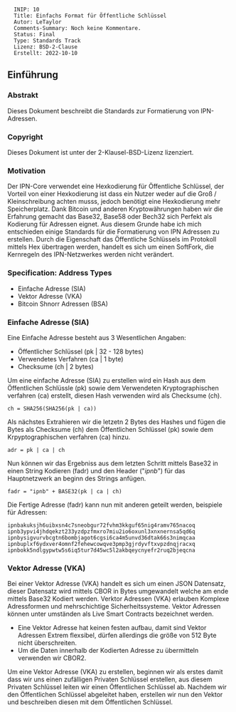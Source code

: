 <pre>
  INIP: 10
  Title: Einfachs Format für Öffentliche Schlüssel
  Autor: LeTaylor
  Comments-Summary: Noch keine Kommentare.
  Status: Final
  Type: Standards Track
  Lizenz: BSD-2-Clause
  Erstellt: 2022-10-10
</pre>


== Einführung ==

=== Abstrakt ===

Dieses Dokument beschreibt die Standards zur Formatierung von IPN-Adressen.

=== Copyright ===

Dieses Dokument ist unter der 2-Klausel-BSD-Lizenz lizenziert.

=== Motivation ===

Der IPN-Core verwendet eine Hexkodierung für Öffentliche Schlüssel, der Vorteil von einer Hexkodierung ist dass ein Nutzer weder auf die Groß / Kleinschreibung achten musss, jedoch benötigt eine Hexkodierung mehr Speicherplatz.
Dank Bitcoin und anderen Kryptowährungen haben wir die Erfahrung gemacht das Base32, Base58 oder Bech32 sich Perfekt als Kodierung für Adressen eignet. Aus diesem Grunde habe ich mich entschieden einige Standards für die Formatierung von IPN Adressen zu erstellen. Durch die Eigenschaft das Öffentliche Schlüssels im Protokoll mittels Hex übertragen werden, handelt es sich um einen SoftFork, die Kernregeln des IPN-Netzwerkes werden nicht verändert.


=== Specification: Address Types ===

* Einfache Adresse (SIA)
* Vektor Adresse (VKA)
* Bitcoin Shnorr Adressen (BSA)


=== Einfache Adresse (SIA) ===


Eine Einfache Adresse besteht aus 3 Wesentlichen Angaben:

* Öffentlicher Schlüssel  (pk | 32 - 128 bytes)
* Verwendetes Verfahren   (ca | 1 byte)
* Checksume               (ch | 2 bytes)


Um eine einfache Adresse (SIA) zu erstellen wird ein Hash aus dem Öffentlichen Schlüssle (pk) sowie dem Verwendeten Kryptographischen verfahren (ca) erstellt, diesen Hash verwenden wird als Checksume (ch).

<pre style="white-space: pre;">
ch = SHA256(SHA256(pk | ca))
</pre>


Als nächstes Extrahieren wir die letzetn 2 Bytes des Hashes und fügen die Bytes als Checksume (ch) dem Öffentlichen Schlüssel (pk) sowie dem Krpyptographischen verfahren (ca) hinzu.

<pre style="white-space: pre;">
adr = pk | ca | ch
</pre>


Nun können wir das Ergebniss aus dem letzten Schritt mittels Base32 in einen String Kodieren (fadr) und den Header ("''ipnb''") für das Hauptnetzwerk an beginn des Strings anfügen.

<pre style="white-space: pre;">
fadr = "ipnb" + BASE32(pk | ca | ch)
</pre>



Die Fertige Adresse (fadr) kann nun mit anderen geteilt werden, beispiele für Adressen:
<pre style="white-space: pre;">
ipnbakuksjh6uibxsn4c7sneobgur72fvhm3kkguf65nig4ramv765nacoq
ipnb3ypvi4jhdqekzt233yzdpzfmxro7miu2io6oxunl3xnxnernsa5qd6q
ipnbysigvurvbcgtn6bombjagot6cgsi6ca4m5unvd36dtak66s3nimqcaa
ipnbuplxf6ydxver4omnf2fehewcowqve3pmp3gjrdyvftxvpzdnqjracxq
ipnbokk5ndlgypwtw5s6iq5tur7d45wc5l2akbqeycnyefr2ruq2bjeqcna
</pre>


=== Vektor Adresse (VKA) ===

Bei einer Vektor Adresse (VKA) handelt es sich um einen JSON Datensatz, dieser Datensatz wird mittels CBOR in Bytes umgewandelt welche am ende mittels Base32 Kodiert werden. Verktor Adressen (VKA) erlauben Komplexe Adressformen und mehrschichtige Sicherheitssysteme. Vektor Adressen können unter umständen als Live Smart Contracts bezeichnet werden.

* Eine Vektor Adresse hat keinen festen aufbau, damit sind Vektor Adressen Extrem flexsibel, dürfen allerdings die größe von 512 Byte nicht überschreiten.
* Um die Daten innerhalb der Kodierten Adresse zu übermitteln verwenden wir CBOR2.

Um eine Vektor Adresse (VKA) zu erstellen, beginnen wir als erstes damit dass wir uns einen zufälligen Privaten Schlüssel erstellen, aus diesem Privaten Schlüssel leiten wir einen Öffentlichen Schlüssel ab. Nachdem wir den Öffentlichen Schlüssel abgeleitet haben, erstellen wir nun den Vektor und beschreiben diesen mit dem Öffentlichen Schlüssel.
